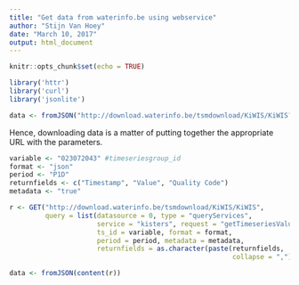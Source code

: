 ```yaml
---
title: "Get data from waterinfo.be using webservice"
author: "Stijn Van Hoey"
date: "March 10, 2017"
output: html_document
---
```


```r
knitr::opts_chunk$set(echo = TRUE)
```

```r
library('httr')
library('curl')
library('jsonlite')
```

```r
data <- fromJSON("http://download.waterinfo.be/tsmdownload/KiWIS/KiWIS?datasource=1&type=queryServices&service=kisters&request=getTimeseriesValues&timeseriesgroup_id=192918&format=json&period=P3D&returnfields=Timestamp,Value,Quality%20Code&metadata=true")
```

Hence, downloading data is a matter of putting together the appropriate URL with the parameters.

```r
variable <- "023072043" #timeseriesgroup_id
format <- "json"
period <- "P1D"
returnfields <- c("Timestamp", "Value", "Quality Code")
metadata <- "true"

r <- GET("http://download.waterinfo.be/tsmdownload/KiWIS/KiWIS", 
         query = list(datasource = 0, type = "queryServices", 
                      service = "kisters", request = "getTimeseriesValues",
                      ts_id = variable, format = format,
                      period = period, metadata = metadata,
                      returnfields = as.character(paste(returnfields, 
                                                        collapse = ","))))
```

```r
data <- fromJSON(content(r))
```

